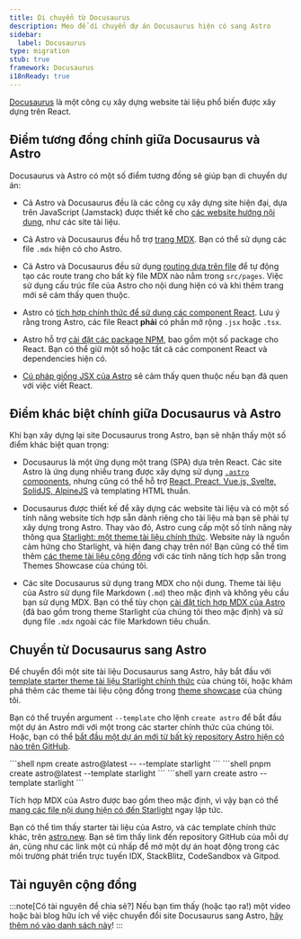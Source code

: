 ```yaml
---
title: Di chuyển từ Docusaurus
description: Mẹo để di chuyển dự án Docusaurus hiện có sang Astro
sidebar:
  label: Docusaurus
type: migration
stub: true
framework: Docusaurus
i18nReady: true
---
```



[Docusaurus](https://Docusaurus.io) là một công cụ xây dựng website tài liệu phổ biến được xây dựng trên React.

## Điểm tương đồng chính giữa Docusaurus và Astro

Docusaurus và Astro có một số điểm tương đồng sẽ giúp bạn di chuyển dự án:

- Cả Astro và Docusaurus đều là các công cụ xây dựng site hiện đại, dựa trên JavaScript (Jamstack) được thiết kế cho [các website hướng nội dung](/en/concepts/why-astro/#content-driven), như các site tài liệu.

- Cả Astro và Docusaurus đều hỗ trợ [trang MDX](/en/guides/markdown-content/). Bạn có thể sử dụng các file `.mdx` hiện có cho Astro.

- Cả Astro và Docusaurus đều sử dụng [routing dựa trên file](/en/guides/routing/) để tự động tạo các route trang cho bất kỳ file MDX nào nằm trong `src/pages`. Việc sử dụng cấu trúc file của Astro cho nội dung hiện có và khi thêm trang mới sẽ cảm thấy quen thuộc.

- Astro có [tích hợp chính thức để sử dụng các component React](/en/guides/integrations-guide/react/). Lưu ý rằng trong Astro, các file React **phải** có phần mở rộng `.jsx` hoặc `.tsx`.

- Astro hỗ trợ [cài đặt các package NPM](/en/guides/imports/#npm-packages), bao gồm một số package cho React. Bạn có thể giữ một số hoặc tất cả các component React và dependencies hiện có.

- [Cú pháp giống JSX của Astro](/en/basics/astro-components/#the-component-template) sẽ cảm thấy quen thuộc nếu bạn đã quen với việc viết React.

## Điểm khác biệt chính giữa Docusaurus và Astro

Khi bạn xây dựng lại site Docusaurus trong Astro, bạn sẽ nhận thấy một số điểm khác biệt quan trọng:

- Docusaurus là một ứng dụng một trang (SPA) dựa trên React. Các site Astro là ứng dụng nhiều trang được xây dựng sử dụng [`.astro` components](/en/basics/astro-components/), nhưng cũng có thể hỗ trợ [React, Preact, Vue.js, Svelte, SolidJS, AlpineJS](/en/guides/framework-components/) và templating HTML thuần.

- Docusaurus được thiết kế để xây dựng các website tài liệu và có một số tính năng website tích hợp sẵn dành riêng cho tài liệu mà bạn sẽ phải tự xây dựng trong Astro. Thay vào đó, Astro cung cấp một số tính năng này thông qua [Starlight: một theme tài liệu chính thức](https://starlight.astro.build). Website này là nguồn cảm hứng cho Starlight, và hiện đang chạy trên nó! Bạn cũng có thể tìm thêm [các theme tài liệu cộng đồng](https://astro.build/themes?search=&categories%5B%5D=docs) với các tính năng tích hợp sẵn trong Themes Showcase của chúng tôi.

- Các site Docusaurus sử dụng trang MDX cho nội dung. Theme tài liệu của Astro sử dụng file Markdown (`.md`) theo mặc định và không yêu cầu bạn sử dụng MDX. Bạn có thể tùy chọn [cài đặt tích hợp MDX của Astro](/en/guides/integrations-guide/mdx/) (đã bao gồm trong theme Starlight của chúng tôi theo mặc định) và sử dụng file `.mdx` ngoài các file Markdown tiêu chuẩn.

## Chuyển từ Docusaurus sang Astro

Để chuyển đổi một site tài liệu Docusaurus sang Astro, hãy bắt đầu với [template starter theme tài liệu Starlight chính thức](https://starlight.astro.build) của chúng tôi, hoặc khám phá thêm các theme tài liệu cộng đồng trong [theme showcase](https://astro.build/themes?search=&categories%5B%5D=docs) của chúng tôi.

Bạn có thể truyền argument `--template` cho lệnh `create astro` để bắt đầu một dự án Astro mới với một trong các starter chính thức của chúng tôi. Hoặc, bạn có thể [bắt đầu một dự án mới từ bất kỳ repository Astro hiện có nào trên GitHub](/en/install-and-setup/#install-from-the-cli-wizard).

  <PackageManagerTabs>
    <Fragment slot="npm">
    ```shell
    npm create astro@latest -- --template starlight
    ```
    </Fragment>
    <Fragment slot="pnpm">
    ```shell
    pnpm create astro@latest --template starlight
    ```
    </Fragment>
    <Fragment slot="yarn">
    ```shell
    yarn create astro --template starlight
    ```
    </Fragment>
  </PackageManagerTabs>

Tích hợp MDX của Astro được bao gồm theo mặc định, vì vậy bạn có thể [mang các file nội dung hiện có đến Starlight](https://starlight.astro.build/getting-started/#add-content) ngay lập tức.

Bạn có thể tìm thấy starter tài liệu của Astro, và các template chính thức khác, trên [astro.new](https://astro.new). Bạn sẽ tìm thấy link đến repository GitHub của mỗi dự án, cũng như các link một cú nhấp để mở một dự án hoạt động trong các môi trường phát triển trực tuyến IDX, StackBlitz, CodeSandbox và Gitpod.

## Tài nguyên cộng đồng

<CardGrid>

  <LinkCard title="Tăng tốc tài liệu lên 10 lần (tiếng Nga)" href="https://habr.com/ru/articles/880220/"/>

</CardGrid>

:::note[Có tài nguyên để chia sẻ?]
Nếu bạn tìm thấy (hoặc tạo ra!) một video hoặc bài blog hữu ích về việc chuyển đổi site Docusaurus sang Astro, [hãy thêm nó vào danh sách này](https://github.com/withastro/docs/edit/main/src/content/docs/en/guides/migrate-to-astro/from-docusaurus.mdx)!
:::